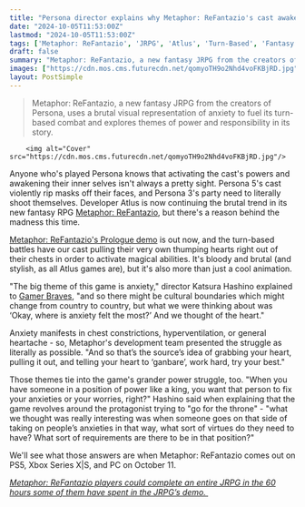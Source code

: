 ```yaml
---
title: "Persona director explains why Metaphor: ReFantazio's cast awakens their powers in the most brutal way: 'The big theme of this game is anxiety'"
date: "2024-10-05T11:53:00Z"
lastmod: "2024-10-05T11:53:00Z"
tags: ['Metaphor: ReFantazio', 'JRPG', 'Atlus', 'Turn-Based', 'Fantasy', 'PS5', 'Xbox Series X|S', 'PC']
draft: false
summary: "Metaphor: ReFantazio, a new fantasy JRPG from the creators of Persona, uses a brutal visual representation of anxiety to fuel its turn-based combat and explores themes of power and responsibility in its story."
images: ["https://cdn.mos.cms.futurecdn.net/qomyoTH9o2Nhd4voFKBjRD.jpg"]
layout: PostSimple
---
```

> Metaphor: ReFantazio, a new fantasy JRPG from the creators of Persona, uses a brutal visual representation of anxiety to fuel its turn-based combat and explores themes of power and responsibility in its story.


        <img alt="Cover" src="https://cdn.mos.cms.futurecdn.net/qomyoTH9o2Nhd4voFKBjRD.jpg"/>
        
Anyone who's played Persona knows that activating the cast's powers and awakening their inner selves isn't always a pretty sight. Persona 5's cast violently rip masks off their faces, and Persona 3's party need to literally shoot themselves. Developer Atlus is now continuing the brutal trend in its new fantasy RPG [Metaphor: ReFantazio](https://www.gamesradar.com/games/jrpg/metaphor-refantazio-guide/), but there's a reason behind the madness this time. 

[Metaphor: ReFantazio's Prologue demo](https://www.gamesradar.com/games/jrpg/metaphor-refantazios-prologue-demo-is-rolling-out-now-and-save-data-will-carry-over-into-the-persona-developers-new-jrpg/) is out now, and the turn-based battles have our cast pulling their very own thumping hearts right out of their chests in order to activate magical abilities. It's bloody and brutal (and stylish, as all Atlus games are), but it's also more than just a cool animation.

"The big theme of this game is anxiety," director Katsura Hashino explained to [Gamer Braves](https://www.gamerbraves.com/tgs24-katsura-hashino-koji-ise-share-insights-on-crafting-a-new-fantasy-world-with-metaphor-refantazio/), "and so there might be cultural boundaries which might change from country to country, but what we were thinking about was ‘Okay, where is anxiety felt the most?’ And we thought of the heart."

Anxiety manifests in chest constrictions, hyperventilation, or general heartache - so, Metaphor's development team presented the struggle as literally as possible. "And so that’s the source’s idea of grabbing your heart, pulling it out, and telling your heart to ‘ganbare’, work hard, try your best."

Those themes tie into the game's grander power struggle, too. "When you have someone in a position of power like a king, you want that person to fix your anxieties or your worries, right?" Hashino said when explaining that the game revolves around the protagonist trying to "go for the throne" - "what we thought was really interesting was when someone goes on that side of taking on people’s anxieties in that way, what sort of virtues do they need to have? What sort of requirements are there to be in that position?"

We'll see what those answers are when Metaphor: ReFantazio comes out on PS5, Xbox Series X|S, and PC on October 11.

[<em>Metaphor: ReFantazio players could complete an entire JRPG in the 60 hours some of them have spent in the JRPG’s demo.</em> ](https://www.gamesradar.com/games/jrpg/metaphor-refantazio-players-could-complete-an-entire-persona-with-the-60-hours-some-of-them-have-spent-in-the-jrpgs-demo/)
        